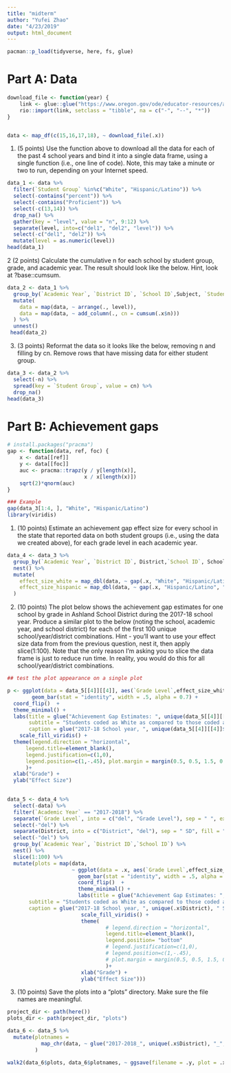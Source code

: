 ```yaml
---
title: "midterm"
author: "Yufei Zhao"
date: "4/23/2019"
output: html_document
---
```


```r
pacman::p_load(tidyverse, here, fs, glue)
```

# Part A: Data
```r
download_file <- function(year) {
    link <- glue::glue("https://www.oregon.gov/ode/educator-resources/assessment/TestResults20{year}/pagr_schools_ela_raceethnicity_{year-1}{year}.xlsx")
    rio::import(link, setclass = "tibble", na = c("-", "--", "*"))
}


data <- map_df(c(15,16,17,18), ~ download_file(.x))

```

1. (5 points) Use the function above to download all the data for each of the past 4 school years and bind it into a single data frame, using a single function (i.e., one line of code). Note, this may take a minute or two to run, depending on your Internet speed.
```r
data_1 <- data %>% 
  filter(`Student Group` %in%c("White", "Hispanic/Latino")) %>% 
  select(-contains("percent")) %>% 
  select(-contains("Proficient")) %>% 
  select(-c(13,14)) %>% 
  drop_na() %>% 
  gather(key = "level", value = "n", 9:12) %>% 
  separate(level, into=c("del1", "del2", "level")) %>% 
  select(-c("del1", "del2")) %>% 
  mutate(level = as.numeric(level))
head(data_1)
```

2 (2 points) Calculate the cumulative n for each school by student group, grade, and academic year. The result should look like the below. Hint, look at ?base::cumsum.
```r
data_2 <- data_1 %>% 
  group_by(`Academic Year`, `District ID`, `School ID`,Subject, `Student Group`, `Grade Level`) %>% nest() %>% 
  mutate(
    data = map(data, ~ arrange(., level)),
    data = map(data, ~ add_column(., cn = cumsum(.x$n)))
  ) %>% 
  unnest()
 head(data_2) 
```

3. (3 points) Reformat the data so it looks like the below, removing n and filling by cn. Remove rows that have missing data for either student group.
```r
data_3 <- data_2 %>% 
  select(-n) %>% 
  spread(key = `Student Group`, value = cn) %>% 
  drop_na()
head(data_3)
```

# Part B: Achievement gaps
```r
# install.packages("pracma")
gap <- function(data, ref, foc) {
    x <- data[[ref]]
    y <- data[[foc]]
    auc <- pracma::trapz(y / y[length(x)],
                         x / x[length(x)])
    sqrt(2)*qnorm(auc)
}

### Example
gap(data_3[1:4, ], "White", "Hispanic/Latino")
library(viridis)
```

1. (10 points) Estimate an achievement gap effect size for every school in the state that reported data on both student groups (i.e., using the data we created above), for each grade level in each academic year.
```r
data_4 <- data_3 %>% 
  group_by(`Academic Year`, `District ID`, District,`School ID`, School, `Grade Level`) %>% 
  nest() %>% 
  mutate(
    effect_size_white = map_dbl(data, ~ gap(.x, "White", "Hispanic/Latino")),
    effect_size_hispanic = map_dbl(data, ~ gap(.x, "Hispanic/Latino", "White"))
  )
```

2. (10 points) The plot below shows the achievement gap estimates for one school by grade in Ashland School District during the 2017-18 school year. Produce a similar plot to the below (noting the school, academic year, and school district) for each of the first 100 unique school/year/district combinations. Hint - you’ll want to use your effect size data from from the previous question, nest it, then apply slice(1:100). Note that the only reason I’m asking you to slice the data frame is just to reduce run time. In reality, you would do this for all school/year/district combinations.

```r
## test the plot appearance on a single plot

p <- ggplot(data = data_5[[4]][[4]], aes(`Grade Level`,effect_size_white, fill = effect_size_white)) +
        geom_bar(stat = "identity", width = .5, alpha = 0.7) +
  coord_flip()  +
  theme_minimal() +
  labs(title = glue("Achievement Gap Estimates: ", unique(data_5[[4]][[4]]$School)),
       subtitle = "Students coded as White as compared to those coded as Hispanic/Latino",
       caption = glue("2017-18 School year, ", unique(data_5[[4]][[4]]$District), " School District, Oregon")) +
    scale_fill_viridis() +
  theme(legend.direction = "horizontal",
      legend.title=element_blank(),
      legend.justification=c(1,0),
      legend.position=c(1,-.45), plot.margin = margin(0.5, 0.5, 1.5, 0.5, "cm")
      )+
  xlab("Grade") +
  ylab("Effect Size")
  
```

```r
data_5 <- data_4 %>% 
  select(-data) %>% 
  filter(`Academic Year` == "2017-2018") %>% 
  separate(`Grade Level`, into = c("del", "Grade Level"), sep = " ", extra = "merge") %>% 
  select(-"del") %>%
  separate(District, into = c("District", "del"), sep = " SD", fill = "right") %>% 
  select(-"del") %>% 
  group_by(`Academic Year`, `District ID`,`School ID`) %>% 
  nest() %>% 
  slice(1:100) %>% 
  mutate(plots = map(data, 
                     ~ ggplot(data = .x, aes(`Grade Level`,effect_size_white, fill = effect_size_white)) + 
                       geom_bar(stat = "identity", width = .5, alpha = 0.7) +
                       coord_flip()  +
                       theme_minimal() +
                       labs(title = glue("Achievement Gap Estimates: ", unique(.x$School)),
       subtitle = "Students coded as White as compared to those coded as Hispanic/Latino",
       caption = glue("2017-18 School year, ", unique(.x$District), " School District, Oregon")) +
                        scale_fill_viridis() +
                        theme(
                                # legend.direction = "horizontal",
                                legend.title=element_blank(),
                                legend.position= "bottom"
                                # legend.justification=c(1,0),
                                # legend.position=c(1,-.45),
                                # plot.margin = margin(0.5, 0.5, 1.5, 0.5, "cm")
                                )+
                        xlab("Grade") +
                        ylab("Effect Size")))

```

3. (10 points) Save the plots into a “plots” directory. Make sure the file names are meaningful.
```r
project_dir <- path(here())
plots_dir <- path(project_dir, "plots")

data_6 <- data_5 %>% 
  mutate(plotnames =
           map_chr(data, ~ glue("2017-2018_", unique(.x$District), "_",unique(.x$School), ".png"))
         )

walk2(data_6$plots, data_6$plotnames, ~ ggsave(filename = .y, plot = .x, dpi = 300, path = plots_dir, width = 7, height = 8))
```







